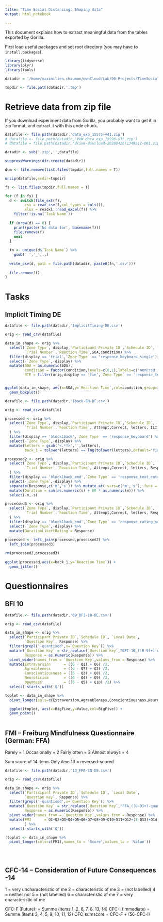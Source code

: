 ```yaml
---
title: "Time Social Distancing: Shaping data"
output: html_notebook
    
---
```



This document explains how to extract meaningful data from the tables exported by Gorilla.

First load useful packages and set root directory  (you may have to `install.packages`).
```r

library(tidyverse)
library(plyr)
library(tools)

datadir = '/home/maximilien.chaumon/ownCloud/Lab/00-Projects/TimeSocialDistancing/MOCK_DATA'

tmpdir <- file.path(datadir,'.tmp')

```

# Retrieve data from zip file

If you download experiment data from Gorilla, you probably want to get it in zip format, and extract it with this code chunk.

```r

datafile <- file.path(datadir,'data_exp_15575-v41.zip')
# datafile <- file.path(datadir,'VVW_data_exp_15096-v35.zip')
# datafile = file.path(datadir,'drive-download-20200426T134951Z-001.zip')

datadir <- sub('.zip','',datafile)

suppressWarnings(dir.create(datadir))

dum <- file.remove(list.files(tmpdir,full.names = T))

unzip(datafile,exdir=tmpdir)

fs <- list.files(tmpdir,full.names = T)

for (f in fs) {
  d <- switch(file_ext(f),
         csv = read_csv(f,col_types = cols()),
         xlsx = readxl::read_excel(f)) %>%
    filter(!is.na(`Task Name`))
  
  if (nrow(d) == 0) {
    print(paste('No data for', basename(f)))
    file.remove(f)
    next
  }
  
  fn <- unique(d$`Task Name`) %>%
    gsub(' ','_',.,)
  
  write_csv(d, path = file.path(datadir, paste0(fn,'.csv')))
  
  file.remove(f)
}

```
# Tasks

## Implicit Timing DE

```r

datafile <- file.path(datadir,'ImplicitTiming-DE.csv')

orig <- read_csv(datafile)

data_in_shape <- orig %>%
  select(`Zone Type`, display,`Participant Private ID`,`Schedule ID`, `Local Date`,
         `Trial Number`,`Reaction Time`,SOA,condition) %>%
  filter(display == 'trial',`Zone Type` == 'response_keyboard_single') %>%
  select(-`Zone Type`,-display) %>%
  mutate(SOA = as.numeric(SOA),
         condition = factor(condition,levels=c(0,1),labels=c('nonPred','Pred')),
         RTE = filter(orig,display == 'fin',`Zone Type` == 'response_text_entry')$Response)


ggplot(data_in_shape, aes(x=SOA,y=`Reaction Time`,col=condition,group=interaction(condition,SOA))) +
  geom_boxplot()


```

```r
datafile <- file.path(datadir,'1back-EN-DE.csv')

orig <- read_csv(datafile)

processed <- orig %>%
  select(`Zone Type`, display,`Participant Private ID`,`Schedule ID`, `Local Date`,
         `Trial Number`,`Reaction Time`, Attempt,Correct, letters, ILI
  ) %>%
  filter(display == 'block1back',`Zone Type` == 'response_keyboard') %>%
  select(-`Zone Type`,-display) %>%
  mutate(letters = gsub('<.*?>','',letters),
         back_1 = tolower(letters) == lag(tolower(letters),default='firstTrial'))

processed2 <- orig %>%
  select(`Zone Type`, display,`Participant Private ID`,`Schedule ID`, `Local Date`,
         `Trial Number`,`Reaction Time`, Attempt,Correct, letters, Response
  ) %>%
  filter(display == 'block1back_end',`Zone Type` == 'response_text_entry') %>%
  select(-`Zone Type`,-display) %>%
  separate(Response,c('m','s')) %>% mutate_at(.vars=c('m','s'),.funs = function(x){ifelse(is.na(x),0,x)}) %>%
  mutate(Duration = sum(as.numeric(s) + 60 * as.numeric(m))) %>%
  select(-m,-s)

processed3 <- orig %>%
  select(`Zone Type`, display,`Participant Private ID`,`Schedule ID`, `Local Date`,
         `Trial Number`,`Reaction Time`, Attempt,Correct, letters, Response
  ) %>%
  filter(display == 'block1back_end',`Zone Type` == 'response_rating_scale_likert') %>%
  select(-`Zone Type`,-display) %>%
  mutate(DurationLikertRating = Response)
  
processed <- left_join(processed,processed2) %>%
  left_join(processed3)

rm(processed2,processed3)
  
ggplot(processed,aes(x=back_1,y=`Reaction Time`)) +
  geom_jitter()

```

# Questionnaires

## BFI 10

```r

datafile <- file.path(datadir,'09_BFI-10-DE.csv')

orig <- read_csv(datafile)

data_in_shape <- orig %>%
  select(`Participant Private ID`,`Schedule ID`, `Local Date`,
         `Question Key`, Response) %>%
  filter(grepl('-quantised',x=`Question Key`)) %>%
  mutate(`Question Key` = str_replace(`Question Key`,"BFI-10_([0-9]+)-quantised",'Q\\1'),
         Response = as.numeric(Response)) %>%
  pivot_wider(names_from = `Question Key`,values_from = Response) %>%
  mutate(Extraversion      = ((6 - Q1) + Q6) /2,
         Agreableness      = ((6 - Q7) + Q2) /2,
         Conscientiousness = ((6 - Q3) + Q8) /2,
         Neuroticism       = ((6 - Q4) + Q9) /2,
         Openness          = ((6 - Q5) + Q10) /2) %>%
  select(-starts_with('Q'))

toplot <- data_in_shape %>%
  pivot_longer(cols=c(Extraversion,Agreableness,Conscientiousness,Neuroticism,Openness),names_to = 'BigFive',values_to = 'Value')

  ggplot(toplot, aes(x=BigFive,y=Value,col=BigFive)) +
  geom_point()
  
```

## FMI – Freiburg Mindfulness Questionnaire (German: FFA)
Rarely = 1
Occasionally = 2
Fairly often = 3
Almost always = 4

Sum score of 14 items
Only item 13 = reversed-scored


```r
datafile <- file.path(datadir,'13_FFA-EN-DE.csv')

orig <- read_csv(datafile)

data_in_shape <- orig %>%
  select(`Participant Private ID`,`Schedule ID`, `Local Date`,
         `Question Key`, Response) %>%
  filter(grepl('-quantised',x=`Question Key`)) %>%
  mutate(`Question Key` = str_replace(`Question Key`,"FFA_([0-9]+)-quantised",'Q\\1'),
         Response = as.numeric(Response)) %>%
  pivot_wider(names_from = `Question Key`,values_from = Response) %>%
  mutate(FMI      = Q1+Q2+Q3+Q4+Q5+Q6+Q7+Q8+Q9+Q10+Q11+Q12+(5-Q13)+Q14
         ) %>%
  select(-starts_with('Q'))

(toplot <- data_in_shape %>%
  pivot_longer(cols=c(FMI),names_to = 'Score',values_to = 'Value'))


  
```


## CFC-14 – Consideration of Future Consequences -14
1 = very uncharacteristic of me
2 = characteristic of me
3 = (not labelled)
4 = neither nor
5 = (not labelled)
6 = characteristic of me
7 = very characteristic of me

CFC-F (Future): = Summe (items 1, 2, 6, 7, 8, 13, 14)
CFC-I (Immediate) = Summe (items 3, 4, 5, 9, 10, 11, 12)
CFC_sumscore = CFC-F + (56-CFC-I) 

```r


```

